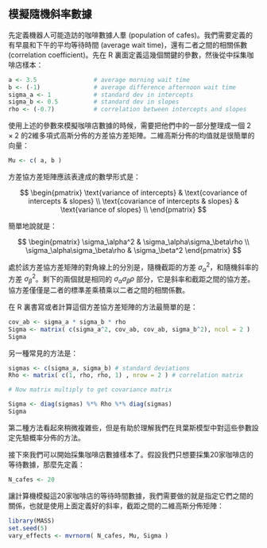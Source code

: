 
## 模擬隨機斜率數據 

先定義機器人可能造訪的咖啡數據人羣 (population of cafes)。我們需要定義的有早晨和下午的平均等待時間 (average wait time)，還有二者之間的相關係數 (correlation coefficient)。先在 R 裏面定義這幾個關鍵的參數，然後從中採集咖啡店樣本：


```r
a <- 3.5                # average morning wait time
b <- (-1)               # average difference afternoon wait time
sigma_a <- 1            # standard dev in intercepts
sigma_b <- 0.5          # standard dev in slopes
rho <- (-0.7)           # correlation between intercepts and slopes
```

使用上述的參數來模擬咖啡店數據的時候，需要把他們中的一部分整理成一個 $2\times2$ 的2維多項式高斯分佈的方差協方差矩陣。二維高斯分佈的均值就是很簡單的向量：

```r
Mu <- c( a, b )
```

方差協方差矩陣應該表達成的數學形式是：


$$
\begin{pmatrix}
\text{variance of intercepts} &  \text{covariance of intercepts & slopes} \\
\text{covariance of intercepts & slopes} &  \text{variance of slopes} \\
\end{pmatrix}
$$


簡單地說就是：

$$
\begin{pmatrix}
\sigma_\alpha^2 & \sigma_\alpha\sigma_\beta\rho \\ 
\sigma_\alpha\sigma_\beta\rho & \sigma_\beta^2
\end{pmatrix}
$$


處於該方差協方差矩陣的對角線上的分別是，隨機截距的方差 $\sigma^2_\alpha$，和隨機斜率的方差 $\sigma^2_\beta$。剩下的兩個就是相同的 $\sigma_\alpha\sigma_\beta\rho$ 部分，它是斜率和截距之間的協方差。協方差僅僅是二者的標準差乘積乘以二者之間的相關係數。

在 R 裏書寫或者計算這個方差協方差矩陣的方法最簡單的是：

```r
cov_ab <- sigma_a * sigma_b * rho
Sigma <- matrix( c(sigma_a^2, cov_ab, cov_ab, sigma_b^2), ncol = 2 )
Sigma
```

另一種常見的方法是：

```r
sigmas <- c(sigma_a, sigma_b) # standard deviations
Rho <- matrix( c(1, rho, rho, 1) , nrow = 2 ) # correlation matrix

# Now matrix multiply to get covariance matrix

Sigma <- diag(sigmas) %*% Rho %*% diag(sigmas)
Sigma
```

第二種方法看起來稍微複雜些，但是有助於理解我們在貝葉斯模型中對這些參數設定先驗概率分佈的方法。

接下來我們可以開始採集咖啡店數據樣本了。假設我們只想要採集20家咖啡店的等待數據，那麼先定義：


```r
N_cafes <- 20
```

讓計算機模擬這20家咖啡店的等待時間數據，我們需要做的就是指定它們之間的關係，也就是使用上面定義好的斜率，截距之間的二維高斯分佈矩陣：

```r
library(MASS)
set.seed(5)
vary_effects <- mvrnorm( N_cafes, Mu, Sigma )
```

